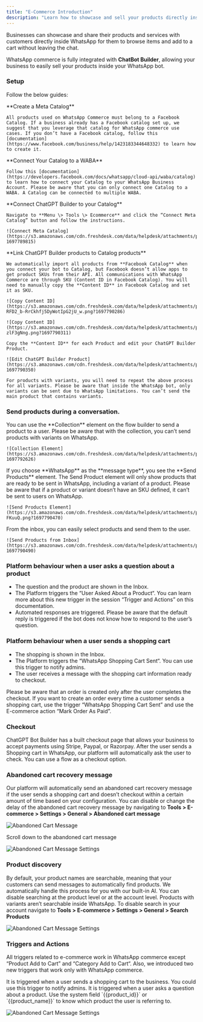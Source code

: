 ```yaml
---
title: "E-Commerce Introduction"
description: "Learn how to showcase and sell your products directly inside WhatsApp using Chatbot Builder AI's E-Commerce features."
---
```



Businesses can showcase and share their products and services with customers directly inside WhatsApp for them to browse items and add to a cart without leaving the chat.

WhatsApp commerce is fully integrated with **ChatBot Builder**, allowing your business to easily sell your products inside your WhatsApp bot.

### Setup

Follow the below guides:

<Steps>
  <Step>
    **Create a Meta Catalog**

    All products used on WhatsApp Commerce must belong to a Facebook Catalog. If a business already has a Facebook catalog set up, we suggest that you leverage that catalog for WhatsApp commerce use cases. If you don’t have a Facebook catalog, follow this [documentation](https://www.facebook.com/business/help/1423183344648332) to learn how to create it.
  </Step>
  <Step>
    **Connect Your Catalog to a WABA**

    Follow this [documentation](https://developers.facebook.com/docs/whatsapp/cloud-api/waba/catalog) to learn how to connect your Catalog to your WhatsApp Business Account. Please be aware that you can only connect one Catalog to a WABA. A Catalog can be connected to multiple WABA.
  </Step>
  <Step>
    **Connect ChatGPT Builder to your Catalog**

    Navigate to **Menu \> Tools \> Ecommerce** and click the “Connect Meta Catalog” button and follow the instructions.

    ![Connect Meta Catalog](https://s3.amazonaws.com/cdn.freshdesk.com/data/helpdesk/attachments/production/150033651275/original/_VD6CTuqpRqgSOzTuosLbCbIXLpTXwR1vg.png?1697789815)
  </Step>
  <Step>
    **Link ChatGPT Builder products to Catalog products**

    We automatically import all products from **Facebook Catalog** when you connect your bot to Catalog, but Facebook doesn’t allow apps to get product SKUs from their API. All communications with WhatsApp Commerce are through SKU (Content ID in Facebook Catalog). You will need to manually copy the **Content ID** in Facebook Catalog and set it as SKU.

    ![Copy Content ID](https://s3.amazonaws.com/cdn.freshdesk.com/data/helpdesk/attachments/production/150033652096/original/Gah_x-RFD2_b-RrCkhfj5DyWotIpG2jU_w.png?1697790286)

    ![Copy Content ID](https://s3.amazonaws.com/cdn.freshdesk.com/data/helpdesk/attachments/production/150033652116/original/icsFPLzWLuYbuBBJZQRs7alNW-zlF3gNng.png?1697790311)

    Copy the **Content ID** for each Product and edit your ChatGPT Builder Product.

    ![Edit ChatGPT Builder Product](https://s3.amazonaws.com/cdn.freshdesk.com/data/helpdesk/attachments/production/150033652181/original/YwjTzxQgNIEani4vL4UShQuZmtAqEPLlWg.png?1697790350)

    For products with variants, you will need to repeat the above process for all variants. Please be aware that inside the WhatsApp bot, only variants can be sent due to WhatsApp limitations. You can’t send the main product that contains variants.
  </Step>
</Steps>

### Send products during a conversation.

<CardGroup cols={2}>
  <Card title="Collection">
    You can use the **Collection** element on the flow builder to send a product to a user. Please be aware that with the collection, you can’t send products with variants on WhatsApp.

    ![Collection Element](https://s3.amazonaws.com/cdn.freshdesk.com/data/helpdesk/attachments/production/150033656567/original/n7x5m_fynh_GvVqOzaBCUx7sl6AHIUkI2A.png?1697792626)
  </Card>
  <Card title="Send Products">
    If you choose **WhatsApp** as the **message type**, you see the **Send Products** element. The Send Product element will only show products that are ready to be sent in WhatsApp, including a variant of a product. Please be aware that if a product or variant doesn’t have an SKU defined, it can’t be sent to users on WhatsApp.

    ![Send Products Element](https://s3.amazonaws.com/cdn.freshdesk.com/data/helpdesk/attachments/production/150033652345/original/d3VXaKwRnOnDAI4weQg7v1QjFVqv-FKuuQ.png?1697790470)
  </Card>
  <Card title="Send products from the inbox">
    From the inbox, you can easily select products and send them to the user.

    ![Send Products from Inbox](https://s3.amazonaws.com/cdn.freshdesk.com/data/helpdesk/attachments/production/150033652418/original/mTd60YM4sZgLZFQAUnArlp2BROiTFFKXOw.png?1697790490)
  </Card>
</CardGroup>

### Platform behaviour when a user asks a question about a product

- The question and the product are shown in the Inbox.
- The Platform triggers the “User Asked About a Product“. You can learn more about this new trigger in the session “Trigger and Actions” on this documentation.
- Automated responses are triggered. Please be aware that the default reply is triggered if the bot does not know how to respond to the user’s question.

### Platform behaviour when a user sends a shopping cart

- The shopping is shown in the Inbox.
- The Platform triggers the “WhatsApp Shopping Cart Sent“. You can use this trigger to notify admins.
- The user receives a message with the shopping cart information ready to checkout.

<Note>
  Please be aware that an order is created only after the user completes the checkout. If you want to create an order every time a customer sends a shopping cart, use the trigger “WhatsApp Shopping Cart Sent” and use the E-commerce action “Mark Order As Paid”.
</Note>

### Checkout

ChatGPT Bot Builder has a built checkout page that allows your business to accept payments using Stripe, Paypal, or Razorpay. After the user sends a Shopping cart in WhatsApp, our platform will automatically ask the user to check. You can use a flow as a checkout option.

### Abandoned cart recovery message

Our platform will automatically send an abandoned cart recovery message if the user sends a shopping cart and doesn’t checkout within a certain amount of time based on your configuration. You can disable or change the delay of the abandoned cart recovery message by navigating to **Tools \> E-commerce \> Settings \> General \> Abandoned cart message**

![Abandoned Cart Message](https://s3.amazonaws.com/cdn.freshdesk.com/data/helpdesk/attachments/production/150033652922/original/8_ZkW8wjyPmjKFvJYPyeyjk9FNM1TEDoTg.png?1697790739)

Scroll down to the abandoned cart message

![Abandoned Cart Message Settings](https://s3.amazonaws.com/cdn.freshdesk.com/data/helpdesk/attachments/production/150033653284/original/J7InxMt4u8JhxxmUtX8H5fWBzlc5_nxuqg.png?1697790957)

### Product discovery

By default, your product names are searchable, meaning that your customers can send messages to automatically find products. We automatically handle this process for you with our built-in AI. You can disable searching at the product level or at the account level. Products with variants aren’t searchable inside WhatsApp. To disable search in your account navigate to **Tools \> E-commerce \> Settings \> General \> Search Products**

![Abandoned Cart Message Settings](https://s3.amazonaws.com/cdn.freshdesk.com/data/helpdesk/attachments/production/150033653763/original/fUVB3XSBFmYhBwg7O2bdv7JEV1GFQTte7g.png?1697791212)

### Triggers and Actions

All triggers related to e-commerce work in WhatsApp commerce except “Product Add to Cart” and “Category Add to Cart“. Also, we introduced two new triggers that work only with WhatsApp commerce.

<CardGroup cols={2}>
  <Card title="WhatsApp Shopping Cart Sent">
    It is triggered when a user sends a shopping cart to the business. You could use this trigger to notify admins.
  </Card>
  <Card title="User Asked About a Product">
    It is triggered when a user asks a question about a product. Use the system field `{{product_id}}` or `{{product_name}}` to know which product the user is referring to.
  </Card>
</CardGroup>

![Abandoned Cart Message Settings](https://s3.amazonaws.com/cdn.freshdesk.com/data/helpdesk/attachments/production/150033654974/original/kXQeh8akG3UCbPps8CRNVp-taD5yFKyK2A.png?1697791748)